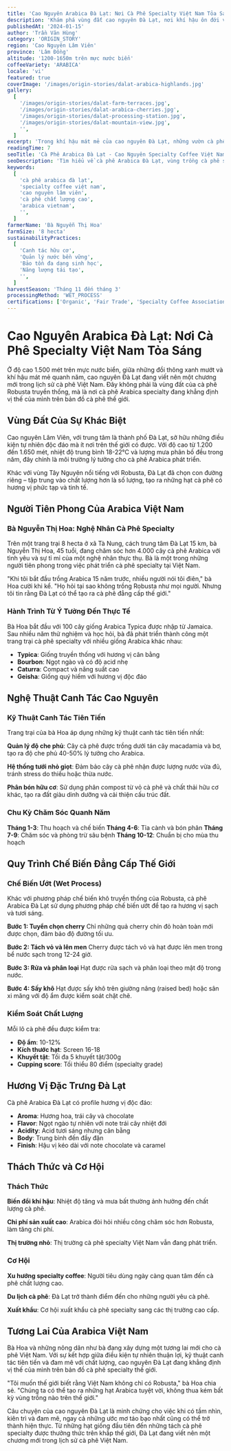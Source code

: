 ```yaml
---
title: 'Cao Nguyên Arabica Đà Lạt: Nơi Cà Phê Specialty Việt Nam Tỏa Sáng'
description: 'Khám phá vùng đất cao nguyên Đà Lạt, nơi khí hậu ôn đới và đất đai màu mỡ tạo nên những hạt cà phê Arabica đặc biệt nhất Việt Nam.'
publishedAt: '2024-01-15'
author: 'Trần Văn Hùng'
category: 'ORIGIN_STORY'
region: 'Cao Nguyên Lâm Viên'
province: 'Lâm Đồng'
altitude: '1200-1650m trên mực nước biển'
coffeeVariety: 'ARABICA'
locale: 'vi'
featured: true
coverImage: '/images/origin-stories/dalat-arabica-highlands.jpg'
gallery:
  [
    '/images/origin-stories/dalat-farm-terraces.jpg',
    '/images/origin-stories/dalat-arabica-cherries.jpg',
    '/images/origin-stories/dalat-processing-station.jpg',
    '/images/origin-stories/dalat-mountain-view.jpg',
    '',
  ]
excerpt: 'Trong khí hậu mát mẻ của cao nguyên Đà Lạt, những vườn cà phê Arabica đang viết nên câu chuyện mới cho cà phê specialty Việt Nam.'
readingTime: 7
seoTitle: 'Cà Phê Arabica Đà Lạt - Cao Nguyên Specialty Coffee Việt Nam'
seoDescription: 'Tìm hiểu về cà phê Arabica Đà Lạt, vùng trồng cà phê specialty hàng đầu Việt Nam với khí hậu ôn đới và kỹ thuật canh tác tiên tiến.'
keywords:
  [
    'cà phê arabica đà lạt',
    'specialty coffee việt nam',
    'cao nguyên lâm viên',
    'cà phê chất lượng cao',
    'arabica vietnam',
    '',
  ]
farmerName: 'Bà Nguyễn Thị Hoa'
farmSize: '8 hecta'
sustainabilityPractices:
  [
    'Canh tác hữu cơ',
    'Quản lý nước bền vững',
    'Bảo tồn đa dạng sinh học',
    'Năng lượng tái tạo',
    '',
  ]
harvestSeason: 'Tháng 11 đến tháng 3'
processingMethod: 'WET_PROCESS'
certifications: ['Organic', 'Fair Trade', 'Specialty Coffee Association']
---
```


# Cao Nguyên Arabica Đà Lạt: Nơi Cà Phê Specialty Việt Nam Tỏa Sáng

Ở độ cao 1.500 mét trên mực nước biển, giữa những đồi thông xanh mướt và khí hậu mát mẻ quanh năm, cao nguyên Đà Lạt đang viết nên một chương mới trong lịch sử cà phê Việt Nam. Đây không phải là vùng đất của cà phê Robusta truyền thống, mà là nơi cà phê Arabica specialty đang khẳng định vị thế của mình trên bản đồ cà phê thế giới.

## Vùng Đất Của Sự Khác Biệt

Cao nguyên Lâm Viên, với trung tâm là thành phố Đà Lạt, sở hữu những điều kiện tự nhiên độc đáo mà ít nơi trên thế giới có được. Với độ cao từ 1.200 đến 1.650 mét, nhiệt độ trung bình 18-22°C và lượng mưa phân bố đều trong năm, đây chính là môi trường lý tưởng cho cà phê Arabica phát triển.

Khác với vùng Tây Nguyên nổi tiếng với Robusta, Đà Lạt đã chọn con đường riêng – tập trung vào chất lượng hơn là số lượng, tạo ra những hạt cà phê có hương vị phức tạp và tinh tế.

## Người Tiên Phong Của Arabica Việt Nam

### Bà Nguyễn Thị Hoa: Nghệ Nhân Cà Phê Specialty

Trên một trang trại 8 hecta ở xã Tà Nung, cách trung tâm Đà Lạt 15 km, bà Nguyễn Thị Hoa, 45 tuổi, đang chăm sóc hơn 4.000 cây cà phê Arabica với tình yêu và sự tỉ mỉ của một nghệ nhân thực thụ. Bà là một trong những người tiên phong trong việc phát triển cà phê specialty tại Việt Nam.

"Khi tôi bắt đầu trồng Arabica 15 năm trước, nhiều người nói tôi điên," bà Hoa cười khi kể. "Họ hỏi tại sao không trồng Robusta như mọi người. Nhưng tôi tin rằng Đà Lạt có thể tạo ra cà phê đẳng cấp thế giới."

### Hành Trình Từ Ý Tưởng Đến Thực Tế

Bà Hoa bắt đầu với 100 cây giống Arabica Typica được nhập từ Jamaica. Sau nhiều năm thử nghiệm và học hỏi, bà đã phát triển thành công một trang trại cà phê specialty với nhiều giống Arabica khác nhau:

- **Typica**: Giống truyền thống với hương vị cân bằng
- **Bourbon**: Ngọt ngào và có độ acid nhẹ
- **Caturra**: Compact và năng suất cao
- **Geisha**: Giống quý hiếm với hương vị độc đáo

## Nghệ Thuật Canh Tác Cao Nguyên

### Kỹ Thuật Canh Tác Tiên Tiến

Trang trại của bà Hoa áp dụng những kỹ thuật canh tác tiên tiến nhất:

**Quản lý độ che phủ**: Cây cà phê được trồng dưới tán cây macadamia và bơ, tạo ra độ che phủ 40-50% lý tưởng cho Arabica.

**Hệ thống tưới nhỏ giọt**: Đảm bảo cây cà phê nhận được lượng nước vừa đủ, tránh stress do thiếu hoặc thừa nước.

**Phân bón hữu cơ**: Sử dụng phân compost từ vỏ cà phê và chất thải hữu cơ khác, tạo ra đất giàu dinh dưỡng và cải thiện cấu trúc đất.

### Chu Kỳ Chăm Sóc Quanh Năm

**Tháng 1-3**: Thu hoạch và chế biến
**Tháng 4-6**: Tỉa cành và bón phân
**Tháng 7-9**: Chăm sóc và phòng trừ sâu bệnh
**Tháng 10-12**: Chuẩn bị cho mùa thu hoạch

## Quy Trình Chế Biến Đẳng Cấp Thế Giới

### Chế Biến Ướt (Wet Process)

Khác với phương pháp chế biến khô truyền thống của Robusta, cà phê Arabica Đà Lạt sử dụng phương pháp chế biến ướt để tạo ra hương vị sạch và tươi sáng.

**Bước 1: Tuyển chọn cherry**
Chỉ những quả cherry chín đỏ hoàn toàn mới được chọn, đảm bảo độ đường tối ưu.

**Bước 2: Tách vỏ và lên men**
Cherry được tách vỏ và hạt được lên men trong bể nước sạch trong 12-24 giờ.

**Bước 3: Rửa và phân loại**
Hạt được rửa sạch và phân loại theo mật độ trong nước.

**Bước 4: Sấy khô**
Hạt được sấy khô trên giường nâng (raised bed) hoặc sân xi măng với độ ẩm được kiểm soát chặt chẽ.

### Kiểm Soát Chất Lượng

Mỗi lô cà phê đều được kiểm tra:

- **Độ ẩm**: 10-12%
- **Kích thước hạt**: Screen 16-18
- **Khuyết tật**: Tối đa 5 khuyết tật/300g
- **Cupping score**: Tối thiểu 80 điểm (specialty grade)

## Hương Vị Đặc Trưng Đà Lạt

Cà phê Arabica Đà Lạt có profile hương vị độc đáo:

- **Aroma**: Hương hoa, trái cây và chocolate
- **Flavor**: Ngọt ngào tự nhiên với note trái cây nhiệt đới
- **Acidity**: Acid tươi sáng nhưng cân bằng
- **Body**: Trung bình đến đầy đặn
- **Finish**: Hậu vị kéo dài với note chocolate và caramel

## Thách Thức và Cơ Hội

### Thách Thức

**Biến đổi khí hậu**: Nhiệt độ tăng và mưa bất thường ảnh hưởng đến chất lượng cà phê.

**Chi phí sản xuất cao**: Arabica đòi hỏi nhiều công chăm sóc hơn Robusta, làm tăng chi phí.

**Thị trường nhỏ**: Thị trường cà phê specialty Việt Nam vẫn đang phát triển.

### Cơ Hội

**Xu hướng specialty coffee**: Người tiêu dùng ngày càng quan tâm đến cà phê chất lượng cao.

**Du lịch cà phê**: Đà Lạt trở thành điểm đến cho những người yêu cà phê.

**Xuất khẩu**: Cơ hội xuất khẩu cà phê specialty sang các thị trường cao cấp.

## Tương Lai Của Arabica Việt Nam

Bà Hoa và những nông dân như bà đang xây dựng một tương lai mới cho cà phê Việt Nam. Với sự kết hợp giữa điều kiện tự nhiên thuận lợi, kỹ thuật canh tác tiên tiến và đam mê với chất lượng, cao nguyên Đà Lạt đang khẳng định vị thế của mình trên bản đồ cà phê specialty thế giới.

"Tôi muốn thế giới biết rằng Việt Nam không chỉ có Robusta," bà Hoa chia sẻ. "Chúng ta có thể tạo ra những hạt Arabica tuyệt vời, không thua kém bất kỳ vùng trồng nào trên thế giới."

Câu chuyện của cao nguyên Đà Lạt là minh chứng cho việc khi có tầm nhìn, kiên trì và đam mê, ngay cả những ước mơ táo bạo nhất cũng có thể trở thành hiện thực. Từ những hạt giống đầu tiên đến những tách cà phê specialty được thưởng thức trên khắp thế giới, Đà Lạt đang viết nên một chương mới trong lịch sử cà phê Việt Nam.
